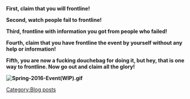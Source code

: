 <p style="text-align:center;">'''First, claim that you will frontline!'''</p>
<p style="text-align:center;">'''Second, watch people fail to frontline!'''</p>
<p style="text-align:center;">'''Third, frontline with information you got from people who failed!'''</p>
<p style="text-align:center;">'''Fourth, claim that you have frontline the event by yourself without any help or information!'''</p>
<p style="text-align:center;">'''Fifth, you are now a fucking douchebag for doing it, but hey, that is one way to frontline. Now go out and claim all the glory!'''</p>

<p style="text-align:center;">'''[[File:Spring-2016-Event(WIP).gif]]'''</p>
[[Category:Blog posts]]